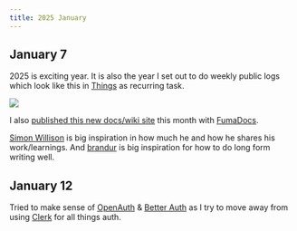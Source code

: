 ```yaml
---
title: 2025 January
---
```


## January 7

2025 is exciting year. It is also the year I set out to do weekly public logs which look like this in [Things](https://culturedcode.com/things) as recurring task.

![](https://raw.githubusercontent.com/nikitavoloboev/media/main/docs/25-jan/journal-weekly-task.png)

I also [published this new docs/wiki site](https://x.com/nikitavoloboev/status/1876279218763674056) this month with [FumaDocs](https://fumadocs.vercel.app/).

[Simon Willison](https://simonwillison.net) is big inspiration in how much he and how he shares his work/learnings. And [brandur](https://brandur.org) is big inspiration for how to do long form writing well.

## January 12

Tried to make sense of [OpenAuth](https://openauth.js.org) & [Better Auth](https://www.better-auth.com) as I try to move away from using [Clerk](https://clerk.com) for all things auth.
